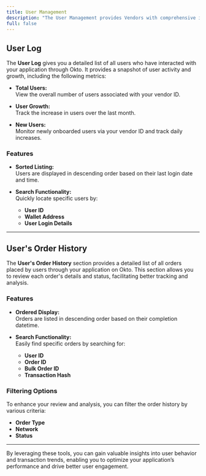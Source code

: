 ```yaml
---
title: User Management
description: "The User Management provides Vendors with comprehensive insights into user activity and order history for their application integrated with Okto. It enables you to monitor user engagement, track growth metrics, and review transaction history in a detailed, searchable format."
full: false
---
```



<AIMarkdownComponent />

## User Log

The **User Log** gives you a detailed list of all users who have interacted with your application through Okto. It provides a snapshot of user activity and growth, including the following metrics:

- **Total Users:**  
  View the overall number of users associated with your vendor ID.
  
- **User Growth:**  
  Track the increase in users over the last month.
  
- **New Users:**  
  Monitor newly onboarded users via your vendor ID and track daily increases.

### Features

- **Sorted Listing:**  
  Users are displayed in descending order based on their last login date and time.
  
- **Search Functionality:**  
  Quickly locate specific users by:
  - **User ID**
  - **Wallet Address**
  - **User Login Details**

---

## User's Order History

The **User's Order History** section provides a detailed list of all orders placed by users through your application on Okto. This section allows you to review each order's details and status, facilitating better tracking and analysis.

### Features

- **Ordered Display:**  
  Orders are listed in descending order based on their completion datetime.
  
- **Search Functionality:**  
  Easily find specific orders by searching for:
  - **User ID**
  - **Order ID**
  - **Bulk Order ID**
  - **Transaction Hash**

### Filtering Options

To enhance your review and analysis, you can filter the order history by various criteria:
- **Order Type**
- **Network**
- **Status**

---

By leveraging these tools, you can gain valuable insights into user behavior and transaction trends, enabling you to optimize your application’s performance and drive better user engagement.